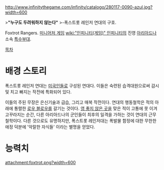 http://www.infinitythegame.com/infinity/catalogo/280117-0090-azul.jpg?width=600

>'''"누구도 두려워하지 않는다"'''
>-폭스트롯 레인저 연대의 구호.

Foxtrot Rangers. [[미니어처 게임]] [[wiki:"인피니티(게임)" 인피니티]]의 진영 [[아리아드나]] 소속 [[특수부대]].

[[목차]]
= 배경 스토리 =
폭스트롯 레인저 연대는 [[미국]]인들로 구성된 연대다. 이들은 숙련된 습격대원으로써 감시 및 치고 빠지는 작전에 특화되어 있다.

이들의 주된 무장은 은신기술과 급습, 그리고 매복 작전이다. 연대의 행동철학은 적의 아래에 통렬한 [[로우 블로우]]를 갈기는 것이다. [[영 좋지 않은 곳]]을 맞은 적이 고통에 못 이겨 고꾸라지는 순간, 다른 아리아드나의 군인들이 최후의 일격을 가하는 것이 연대의 근무철학이다. 다른 것으로도 유명하지만, 폭스트롯 레인저대는 폭발물 함정에 대한 무한한 애정 덕분에 '악랄한 자식들' 이라는 별명을 얻었다.


= 능력치 =
attachment:foxtrot.png?width=600
